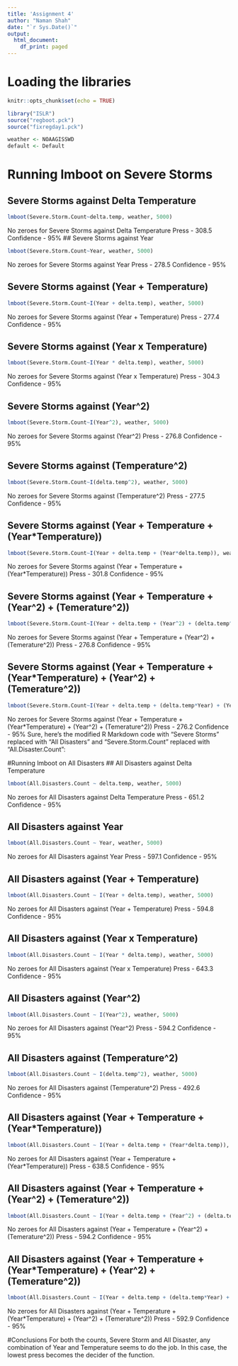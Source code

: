 ```yaml
---
title: 'Assignment 4'
author: "Naman Shah"
date: "`r Sys.Date()`"
output:
  html_document:
    df_print: paged
---
```


# Loading the libraries

```r
knitr::opts_chunk$set(echo = TRUE)
```

```r
library("ISLR")
source("regboot.pck")
source("fixregday1.pck")

weather <- NOAAGISSWD
default <- Default
```
# Running lmboot on Severe Storms
## Severe Storms against Delta Temperature
```r
lmboot(Severe.Storm.Count~delta.temp, weather, 5000)

```
No zeroes for Severe Storms against Delta Temperature
Press - 308.5
Confidence - 95%
## Severe Storms against Year

```r
lmboot(Severe.Storm.Count~Year, weather, 5000)
```

No zeroes for Severe Storms against Year
Press - 278.5
Confidence - 95%

## Severe Storms against (Year + Temperature)

```r
lmboot(Severe.Storm.Count~I(Year + delta.temp), weather, 5000)
```

No zeroes for Severe Storms against (Year + Temperature)
Press - 277.4
Confidence - 95%

## Severe Storms against (Year x Temperature)

```r
lmboot(Severe.Storm.Count~I(Year * delta.temp), weather, 5000)
```

No zeroes for Severe Storms against (Year x Temperature)
Press - 304.3
Confidence - 95%

## Severe Storms against (Year^2)

```r
lmboot(Severe.Storm.Count~I(Year^2), weather, 5000)
```

No zeroes for Severe Storms against (Year^2)
Press - 276.8
Confidence - 95%

## Severe Storms against (Temperature^2)

```r
lmboot(Severe.Storm.Count~I(delta.temp^2), weather, 5000)
```

No zeroes for Severe Storms against (Temperature^2)
Press - 277.5
Confidence - 95%

## Severe Storms against (Year + Temperature + (Year*Temperature))

```r
lmboot(Severe.Storm.Count~I(Year + delta.temp + (Year*delta.temp)), weather, 5000)
```

No zeroes for Severe Storms against (Year + Temperature + (Year*Temperature))
Press - 301.8
Confidence - 95%

## Severe Storms against (Year + Temperature + (Year^2) + (Temerature^2))

```r
lmboot(Severe.Storm.Count~I(Year + delta.temp + (Year^2) + (delta.temp^2)), weather, 5000)
```

No zeroes for Severe Storms against (Year + Temperature + (Year^2) + (Temerature^2))
Press - 276.8
Confidence - 95%

## Severe Storms against (Year + Temperature + (Year*Temperature) + (Year^2) + (Temerature^2))

```r
lmboot(Severe.Storm.Count~I(Year + delta.temp + (delta.temp*Year) + (Year^2) + (delta.temp^2)), weather, 5000)
```

No zeroes for Severe Storms against (Year + Temperature + (Year*Temperature) + (Year^2) + (Temerature^2))
Press - 276.2
Confidence - 95%
Sure, here's the modified R Markdown code with "Severe Storms" replaced with "All Disasters" and "Severe.Storm.Count" replaced with "All.Disaster.Count":

#Running lmboot on All Disasters
## All Disasters against Delta Temperature
```r
lmboot(All.Disasters.Count ~ delta.temp, weather, 5000)
```
No zeroes for All Disasters against Delta Temperature
Press - 651.2
Confidence - 95%

## All Disasters against Year
```r
lmboot(All.Disasters.Count ~ Year, weather, 5000)
```
No zeroes for All Disasters against Year
Press - 597.1
Confidence - 95%

## All Disasters against (Year + Temperature)
```r
lmboot(All.Disasters.Count ~ I(Year + delta.temp), weather, 5000)
```
No zeroes for All Disasters against (Year + Temperature)
Press - 594.8
Confidence - 95%

## All Disasters against (Year x Temperature)
```r
lmboot(All.Disasters.Count ~ I(Year * delta.temp), weather, 5000)
```
No zeroes for All Disasters against (Year x Temperature)
Press - 643.3
Confidence - 95%

## All Disasters against (Year^2)
```r
lmboot(All.Disasters.Count ~ I(Year^2), weather, 5000)
```
No zeroes for All Disasters against (Year^2)
Press - 594.2
Confidence - 95%

## All Disasters against (Temperature^2)
```r
lmboot(All.Disasters.Count ~ I(delta.temp^2), weather, 5000)
```
No zeroes for All Disasters against (Temperature^2)
Press - 492.6
Confidence - 95%

## All Disasters against (Year + Temperature + (Year*Temperature))
```r
lmboot(All.Disasters.Count ~ I(Year + delta.temp + (Year*delta.temp)), weather, 5000)
```
No zeroes for All Disasters against (Year + Temperature + (Year*Temperature))
Press - 638.5
Confidence - 95%

## All Disasters against (Year + Temperature + (Year^2) + (Temerature^2))
```r
lmboot(All.Disasters.Count ~ I(Year + delta.temp + (Year^2) + (delta.temp^2)), weather, 5000)
```
No zeroes for All Disasters against (Year + Temperature + (Year^2) + (Temerature^2))
Press - 594.2
Confidence - 95%

## All Disasters against (Year + Temperature + (Year*Temperature) + (Year^2) + (Temerature^2))
```r
lmboot(All.Disasters.Count ~ I(Year + delta.temp + (delta.temp*Year) + (Year^2) + (delta.temp^2)), weather, 5000)
```
No zeroes for All Disasters against (Year + Temperature + (Year*Temperature) + (Year^2) + (Temerature^2))
Press - 592.9
Confidence - 95%

#Conclusions
For both the counts, Severe Storm and All Disaster, any combination of Year and Temperature seems to do the job. In this case, the lowest press becomes the decider of the function.
